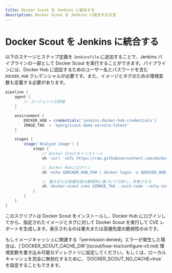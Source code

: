 ```yaml
---
title: Docker Scout を Jenkins に統合する
description: Docker Scout を Jenkins に統合する方法
---
```



# Docker Scout を Jenkins に統合する

以下のステージとステップ定義を `Jenkinsfile` に追加することで、Jenkins パイプラインの一部として Docker Scout を実行することができます。パイプラインには、Docker Hub に認証するためのユーザー名とパスワードを含む `DOCKER_HUB` クレデンシャルが必要です。また、イメージとタグのための環境変数も定義する必要があります。

```groovy
pipeline {
    agent {
        // エージェントの詳細
    }

    environment {
        DOCKER_HUB = credentials('jenkins-docker-hub-credentials')
        IMAGE_TAG  = 'myorg/scout-demo-service:latest'
    }

    stages {
        stage('Analyze image') {
            steps {
                // Docker Scoutをインストール
                sh 'curl -sSfL https://raw.githubusercontent.com/docker/scout-cli/main/install.sh | sh -s -- -b /usr/local/bin'

                // Docker Hubにログイン
                sh 'echo $DOCKER_HUB_PSW | docker login -u $DOCKER_HUB_USR --password-stdin'

                // 重大または高優先度の脆弱性に基づいて分析し、失敗させる
                sh 'docker-scout cves $IMAGE_TAG --exit-code --only-severity critical,high'
            }
        }
    }
}
```

このスクリプトは Docker Scout をインストールし、Docker Hub にログインしてから、指定されたイメージとタグに対して Docker Scout を実行して CVE レポートを生成します。表示されるのは重大または高優先度の脆弱性のみです。

<Callout type="warning">
  もしイメージキャッシュに関連する「permission denied」エラーが発生した場合は、[`DOCKER_SCOUT_CACHE_DIR`](scout/how-tos/configure-cli.md) 環境変数を書き込み可能なディレクトリに設定してください。もしくは、ローカルキャッシュを完全に無効化するために、`DOCKER_SCOUT_NO_CACHE=true` を設定することもできます。
</Callout>
